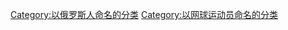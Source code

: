 {{Main}}

[[Category:以俄罗斯人命名的分类|Category:以俄罗斯人命名的分类]]
[[Category:以网球运动员命名的分类‎|Category:以网球运动员命名的分类‎]]